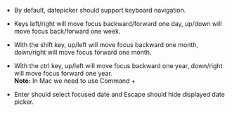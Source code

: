 - By default, datepicker should support keyboard navigation.<br/>
- Keys left/right will move focus backward/forward one day, up/down will move focus back/forward one week.<br/>
- With the shift key, up/left will move focus backward one month, down/right will move focus forward one month.<br/>
- With the ctrl key, up/left will move focus backward one year, down/right will move focus forward one year.<br/>
    **Note:** In Mac we need to use Command + <br/>


- Enter should select focused date and Escape should hide displayed date picker.
